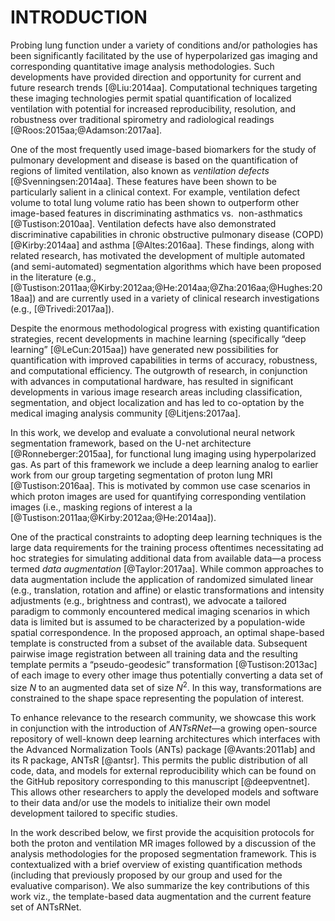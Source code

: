 
# INTRODUCTION 

Probing lung function under a variety of conditions and/or pathologies
has been significantly facilitated by the use of hyperpolarized gas
imaging and corresponding quantitative image analysis methodologies. 
Such developments have provided direction and opportunity for current 
and future research trends [@Liu:2014aa].  Computational techniques 
targeting these imaging technologies permit spatial
quantification of localized ventilation with potential for increased reproducibility,
resolution, and robustness over traditional spirometry and radiological
readings [@Roos:2015aa;@Adamson:2017aa]. 

One of the most frequently used image-based biomarkers for 
the study of pulmonary development and disease is based on the quantification 
of regions of limited ventilation, also known as _ventilation defects_ [@Svenningsen:2014aa].
These features have been shown to be particularly salient in a clinical context.
For example, ventilation defect volume to total lung volume ratio has been shown 
to outperform other image-based features in discriminating asthmatics vs. 
non-asthmatics [@Tustison:2010aa].  Ventilation defects have also demonstrated 
discriminative capabilities in chronic obstructive pulmonary disease (COPD) [@Kirby:2014aa]
and asthma [@Altes:2016aa].
These findings, along with related research, has motivated the development of multiple automated (and semi-automated) 
segmentation algorithms which have been proposed in the literature (e.g., 
[@Tustison:2011aa;@Kirby:2012aa;@He:2014aa;@Zha:2016aa;@Hughes:2018aa])
and are currently used in a variety of clinical research investigations 
(e.g., [@Trivedi:2017aa]).

Despite the enormous methodological progress with existing quantification strategies, 
recent developments in machine learning (specifically "deep learning" 
[@LeCun:2015aa]) have generated new possibilities for quantification 
with improved capabilities in terms of accuracy, robustness, and 
computational efficiency.
The outgrowth of research, in conjunction with advances
in computational hardware, has resulted in significant developments 
in various image research areas including classification, segmentation,
and object localization and has led to co-optation by the medical imaging 
analysis community [@Litjens:2017aa].

In this work, we develop and evaluate a convolutional neural network 
segmentation framework, based on the U-net architecture [@Ronneberger:2015aa], 
for functional lung imaging using hyperpolarized gas.  As part of this framework
we include a deep learning analog to earlier work from our group targeting
segmentation of proton lung MRI [@Tustison:2016aa].  This is motivated by 
common use case scenarios in which proton images are used for quantifying 
corresponding ventilation images (i.e., masking regions of interest 
a la [@Tustison:2011aa;@Kirby:2012aa;@He:2014aa]).

One of the practical constraints 
to adopting deep learning techniques is the large data requirements for
the training process oftentimes necessitating ad hoc strategies for 
simulating additional data from available data---a process termed _data augmentation_ [@Taylor:2017aa].
While common approaches to data augmentation include the application
of randomized simulated linear (e.g., translation, rotation and affine) 
or elastic transformations and intensity adjustments (e.g., brightness and contrast), 
we advocate a tailored paradigm to commonly encountered medical imaging scenarios
in which data is limited but is assumed to be characterized by a population-wide 
spatial correspondence.  In the proposed approach, an optimal shape-based template is constructed 
from a subset of the available data.   Subsequent pairwise image registration 
between all training data and the resulting template permits a "pseudo-geodesic"
transformation [@Tustison:2013ac] of each image to every other image thus potentially 
converting a data set of size
$N$ to an augmented data set of size $N^2$.  In this way, transformations are 
constrained to the shape space representing the population of interest.

To enhance relevance to the research community, we showcase this work in 
conjunction with the introduction of _ANTsRNet_---a growing open-source 
repository of well-known deep learning architectures which interfaces with the 
Advanced Normalization Tools (ANTs) package [@Avants:2011ab] and its R package,
ANTsR [@antsr].  This permits the public distribution of
all code, data, and models for external reproducibility which can be found on 
the GitHub repository corresponding to this manuscript [@deepventnet].  This 
allows other researchers to apply the developed models and software to their 
data and/or use the models to initialize their own model development tailored 
to specific studies. 

In the work described below, we first provide the acquisition protocols for both
the proton and ventilation MR images followed by a discussion of the analysis 
methodologies for the proposed segmentation framework.  This is 
contextualized with a brief overview of existing quantification methods (including
that previously proposed by our group and used for the evaluative comparison).  We
also summarize the key contributions of this work viz., the template-based data 
augmentation and the current feature set of ANTsRNet.



